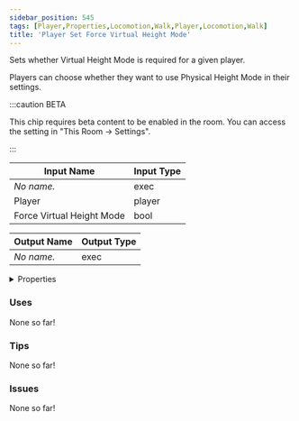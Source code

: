 ```yaml
---
sidebar_position: 545
tags: [Player,Properties,Locomotion,Walk,Player,Locomotion,Walk]
title: 'Player Set Force Virtual Height Mode'
---
```


Sets whether Virtual Height Mode is required for a given player.

Players can choose whether they want to use Physical Height Mode in their settings.

:::caution BETA

This chip requires beta content to be enabled in the room. You can access the setting in "This Room -> Settings".

:::


<EsbSvg />

| Input Name | Input Type |
|-----------|-----------|
| *No name.* | exec |
| Player | player |
| Force Virtual Height Mode | bool |

| Output Name | Output Type |
|-----------|-----------|
| *No name.* | exec |


<details>
  <summary>Properties</summary>
  <div>
    <div>
    <table>
      <thead>
        <tr>
          <th>Is beta required?</th>
          <th>✅</th>
        </tr>
        <tr>
          <th>Is this chip a trolling risk?</th>
          <th>❌</th>
        </tr>
        <tr>
          <th>Is this chip a role assignment risk?</th>
          <th>❌</th>
        </tr>
        <tr>
          <th>Chip UUID</th>
          <th>2d73b51d-5703-4a1a-bb80-acc05161e3dc</th>
        </tr>
      </thead>
    </table>
    </div>
  </div>
</details>

### Uses

None so far!

### Tips

None so far!

### Issues

None so far!